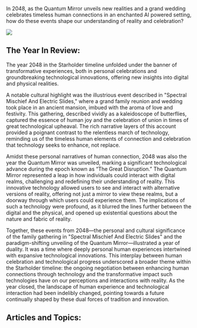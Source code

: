In 2048, as the Quantum Mirror unveils new realities and a grand wedding celebrates timeless human connections in an enchanted AI powered setting, how do these events shape our understanding of reality and celebration?

![](https://drbs5yklwtho3.cloudfront.net/images/1752609787795-e6u8bg02aoa-image.jpg)

## The Year In Review:

The year 2048 in the Starholder timeline unfolded under the banner of transformative experiences, both in personal celebrations and groundbreaking technological innovations, offering new insights into digital and physical realities.

A notable cultural highlight was the illustrious event described in "Spectral Mischief And Electric Slides," where a grand family reunion and wedding took place in an ancient mansion, imbued with the aroma of love and festivity. This gathering, described vividly as a kaleidoscope of butterflies, captured the essence of human joy and the celebration of union in times of great technological upheaval. The rich narrative layers of this account provided a poignant contrast to the relentless march of technology, reminding us of the timeless human elements of connection and celebration that technology seeks to enhance, not replace.

Amidst these personal narratives of human connection, 2048 was also the year the Quantum Mirror was unveiled, marking a significant technological advance during the epoch known as “The Great Disruption.” The Quantum Mirror represented a leap in how individuals could interact with digital realms, challenging and redefining their understanding of reality. This innovative technology allowed users to see and interact with alternative versions of reality, offering not just a mirror to view these realms, but a doorway through which users could experience them. The implications of such a technology were profound, as it blurred the lines further between the digital and the physical, and opened up existential questions about the nature and fabric of reality.

Together, these events from 2048—the personal and cultural significance of the family gathering in "Spectral Mischief And Electric Slides" and the paradigm-shifting unveiling of the Quantum Mirror—illustrated a year of duality. It was a time where deeply personal human experiences intertwined with expansive technological innovations. This interplay between human celebration and technological progress underscored a broader theme within the Starholder timeline: the ongoing negotiation between enhancing human connections through technology and the transformative impact such technologies have on our perceptions and interactions with reality. As the year closed, the landscape of human experience and technological interaction had been indelibly changed, pointing towards a future continually shaped by these dual forces of tradition and innovation.

## Articles and Topics:
